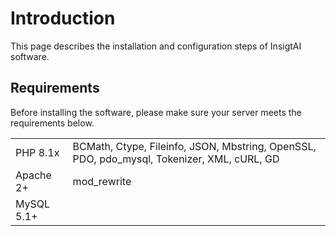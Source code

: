 # Introduction

This page describes the installation and configuration steps of InsigtAI software.

## Requirements

Before installing the software, please make sure your server meets the requirements below.

<table><tbody><tr><td>PHP 8.1x</td><td>BCMath, Ctype, Fileinfo, JSON, Mbstring, OpenSSL, PDO, pdo_mysql, Tokenizer, XML, cURL, GD</td></tr><tr><td>Apache 2+</td><td>mod_rewrite</td></tr><tr><td>MySQL 5.1+</td><td>&nbsp;</td></tr></tbody></table>
